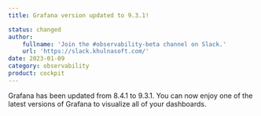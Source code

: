 ```yaml
---
title: Grafana version updated to 9.3.1!

status: changed
author:
    fullname: 'Join the #observability-beta channel on Slack.'
    url: 'https://slack.khulnasoft.com/'
date: 2023-01-09
category: observability
product: cockpit
---
```


Grafana has been updated from 8.4.1 to 9.3.1. You can now enjoy one of the latest versions of Grafana to visualize all of your dashboards.